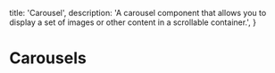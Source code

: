 
  title: 'Carousel',
  description:
    'A carousel component that allows you to display a set of images or other content in a scrollable container.',
}

# Carousels

<CarouselCards />
